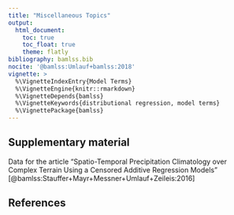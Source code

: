 ```yaml
---
title: "Miscellaneous Topics"
output:
  html_document:
    toc: true
    toc_float: true
    theme: flatly
bibliography: bamlss.bib
nocite: '@bamlss:Umlauf+bamlss:2018'
vignette: >
  %\VignetteIndexEntry{Model Terms}
  %\VignetteEngine{knitr::rmarkdown}
  %\VignetteDepends{bamlss}
  %\VignetteKeywords{distributional regression, model terms}
  %\VignettePackage{bamlss}
---
```


## Supplementary material

Data for the article "Spatio-Temporal Precipitation Climatology over Complex Terrain Using a Censored Additive Regression Models" [@bamlss:Stauffer+Mayr+Messner+Umlauf+Zeileis:2016]

## References

